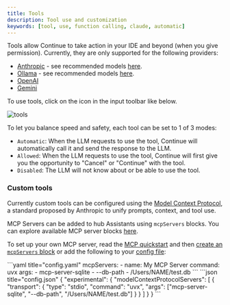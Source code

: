 ```yaml
---
title: Tools
description: Tool use and customization
keywords: [tool, use, function calling, claude, automatic]
---
```



Tools allow Continue to take action in your IDE and beyond (when you give permission). Currently, they are only supported for the following providers:

- [Anthropic](./model-providers/top-level/anthropic.mdx) - see recommended models [here](https://docs.anthropic.com/en/docs/build-with-claude/tool-use#choosing-a-model).
- [Ollama](./model-providers/top-level/ollama.mdx) - see recommended models [here](https://ollama.com/search?c=tools).
- [OpenAI](./model-providers/top-level/openai.mdx)
- [Gemini](./model-providers/top-level/gemini.mdx)

To use tools, click on the icon in the input toolbar like below.

![tools](/img/tool-use-example.png)

To let you balance speed and safety, each tool can be set to 1 of 3 modes:

- `Automatic`: When the LLM requests to use the tool, Continue will automatically call it and send the response to the LLM.
- `Allowed`: When the LLM requests to use the tool, Continue will first give you the opportunity to "Cancel" or "Continue" with the tool.
- `Disabled`: The LLM will not know about or be able to use the tool.

### Custom tools

Currently custom tools can be configured using the [Model Context Protocol](https://modelcontextprotocol.io/introduction), a standard proposed by Anthropic to unify prompts, context, and tool use.

MCP Servers can be added to hub Assistants using `mcpServers` blocks. You can explore available MCP server blocks [here](https://hub.continue.dev/explore/mcp).

To set up your own MCP server, read the [MCP quickstart](https://modelcontextprotocol.io/quickstart) and then [create an `mcpServers` block](https://hub.continue.dev/new?type=block&blockType=mcpServers) or add the following to your [config file](../customize/deep-dives/configuration.md):

<Tabs groupId="config-example">
  <TabItem value="yaml" label="YAML">
  ```yaml title="config.yaml"
  mcpServers:
    - name: My MCP Server
      command: uvx
      args:
        - mcp-server-sqlite
        - --db-path
        - /Users/NAME/test.db
  ```
  </TabItem>
  <TabItem value="json" label="JSON">
  ```json title="config.json"
  {
    "experimental": {
      "modelContextProtocolServers": [
        {
          "transport": {
            "type": "stdio",
            "command": "uvx",
            "args": ["mcp-server-sqlite", "--db-path", "/Users/NAME/test.db"]
          }  
        }
      ]
    }
  }
  ```
  </TabItem>
</Tabs>
